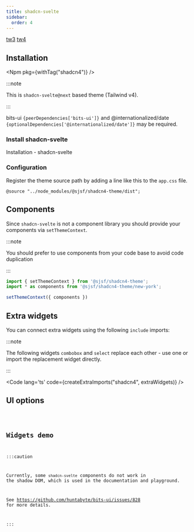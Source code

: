 ```yaml
---
title: shadcn-svelte
sidebar:
  order: 4
---
```







<Picker>
  <a href="../shadcn/" data-active={false}>tw3</a>
  <a href="." data-active={true}>tw4</a>
</Picker>

## Installation

<Npm pkg={withTag("shadcn4")} />

:::note

This is `shadcn-svelte@next` based theme (Tailwind v4).

:::

bits-ui <code>{peerDependencies['bits-ui']}</code> and @internationalized/date
<code>{optionalDependencies['@internationalized/date']}</code> may be required.

### Install shadcn-svelte

<LinkButton href="https://next.shadcn-svelte.com/docs/installation" variant='secondary' target="_blank" icon="external">
  Installation - shadcn-svelte
</LinkButton>

### Configuration

Register the theme source path by adding a line like this to the `app.css` file.

`@source "../node_modules/@sjsf/shadcn4-theme/dist";`

## Components

Since `shadcn-svelte` is not a component library you should provide your components via `setThemeContext`.

:::note

You should prefer to use components from your code base to avoid code duplication

:::

```typescript
import { setThemeContext } from '@sjsf/shadcn4-theme';
import * as components from '@sjsf/shadcn4-theme/new-york';

setThemeContext({ components })
```

## Extra widgets

You can connect extra widgets using the following `include` imports:

:::note

The following widgets `combobox` and `select` replace each other -
use one or import the replacement widget directly.

:::

<Code lang='ts' code={createExtraImports("shadcn4", extraWidgets)} />

## UI options

<Code code={uiOptionsCode} lang="typescript" />

## Widgets demo

:::caution

Currently, some `shadcn-svelte` components do not work in the shadow DOM,
which is used in the documentation and playground.

See https://github.com/huntabyte/bits-ui/issues/828 for more details.

:::

<Tabs>
  <TabItem label='Form'>
    <FormCard style={styles}>
      <Form client:only="svelte" />
    </FormCard>
  </TabItem>
  <TabItem label="JSON Schema" >
    <Code lang="json" code={JSON.stringify(schemas.schema, replacer, 2)} />
  </TabItem>
  <TabItem label="UI Schema">
    <Code lang="json" code={JSON.stringify(schemas.uiSchema, replacer, 2)} />
  </TabItem>
</Tabs>
